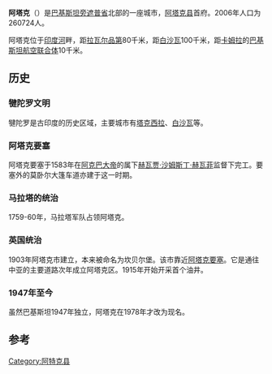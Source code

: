 {{Infobox settlement
|official_name          = 阿塔克
|other_name             = اٹک
|settlement_type = 城市
|nickname               = 
|motto                  = 
|image_skyline          = Attock Fort in 2007.JPG
|image_caption          = 阿塔克要塞
|imagesize              =300px
|image_flag             = 
|flag_link              = 
|flag_size              = 
|image_shield           = 
|shield_link            = 
|shield_size            = 
|image_map              = 
|map_caption            = 
|pushpin_map            =Pakistan
|pushpin_mapsize            =300
|coordinates_region     = PK
|subdivision_type       = 国家
|subdivision_name       = {{flag|Pakistan}}
|subdivision_type1      = [[巴基斯坦行政区划|省]]
|subdivision_name1      = [[旁遮普省|旁遮普省]]
|leader_title1          = 建立者
|leader_name1           = Sir Campbell
|leader_title2          = Awan Khan of Attock
|leader_name2           = 
|established_title      = 建立
|established_date       = 1904
|established_title2     = 建市
|established_date2      = 1978
|area_magnitude         =
|unit_pref              = 米
|area_total_km2             = 6857
|area_metro_km2             = 
|area_urban_km2             = 
|elevation_m              = 
|population_note        =
|population_as_of       = 2006
|population_total       = 260,724
|population_density_km2     = 
|population_blank1_title= 
|population_blank1      = 
|population_footnotes   =
|timezone               = [[巴基斯坦标准时间|PST]]
|utc_offset             = +5
|postal_code_type       = 邮政代码
|postal_code            = [[巴基斯坦邮政代码列表|43600]]
|area_code              = 057
|website                = [http://www.attocknews.com www.attocknews.com]
                          [http://www.attockonians.com www.attockonians.com]
|latd=33 |latm=46 |lats= |latNS=N
|longd=72 |longm=22 |longs= |longEW=E
}}
'''阿塔克'''（{{lang-ur|اٹک}}）是[[巴基斯坦|巴基斯坦]][[旁遮普省|旁遮普省]]北部的一座城市，[[阿特克县|阿塔克县]]首府。2006年人口为260724人。

阿塔克位于[[印度河|印度河]]畔，距[[拉瓦尔品第|拉瓦尔品第]]80千米，距[[白沙瓦|白沙瓦]]100千米，距[[卡姆拉|卡姆拉]]的[[巴基斯坦航空联合体|巴基斯坦航空联合体]]10千米。

==历史==
===犍陀罗文明===
犍陀罗是古印度的历史区域，主要城市有[[塔克西拉|塔克西拉]]、[[白沙瓦|白沙瓦]]等。

===阿塔克要塞===
阿塔克要塞于1583年在[[阿克巴大帝|阿克巴大帝]]的属下[[赫瓦贾·沙姆斯丁·赫瓦菲|赫瓦贾·沙姆斯丁·赫瓦菲]]监督下完工。要塞外的莫卧尔大篷车道亦建于这一时期。

===马拉塔的统治===
1759-60年，马拉塔军队占领阿塔克。

===英国统治===
1903年阿塔克市建立，本来被命名为坎贝尔堡。该市靠近[[阿塔克要塞|阿塔克要塞]]。它是通往中亚的主要道路次年成立阿塔克区。1915年开始开采首个油井。

===1947年至今===
虽然巴基斯坦1947年独立，阿塔克在1978年才改为现名。

==参考==
{{reflist}}
{{1911}}

[[Category:阿特克县|Category:阿特克县]]